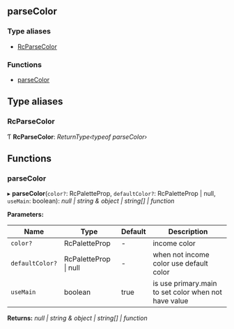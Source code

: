 <!-- This file generate automatically, should not modify that directly -->


<Meta title="API Reference/Utils/parseColor" />

## parseColor

### Type aliases

- [RcParseColor](#rcparsecolor)

### Functions

- [parseColor](#parsecolor)

## Type aliases

### RcParseColor

Ƭ **RcParseColor**: _ReturnType‹typeof parseColor›_

## Functions

### parseColor

▸ **parseColor**(`color?`: RcPaletteProp, `defaultColor?`: RcPaletteProp | null, `useMain`: boolean): _null | string & object | string[] | function_

**Parameters:**

| Name            | Type                      | Default | Description                                          |
| --------------- | ------------------------- | ------- | ---------------------------------------------------- |
| `color?`        | RcPaletteProp             | -       | income color                                         |
| `defaultColor?` | RcPaletteProp &#124; null | -       | when not income color use default color              |
| `useMain`       | boolean                   | true    | is use primary.main to set color when not have value |

**Returns:** _null | string & object | string[] | function_
